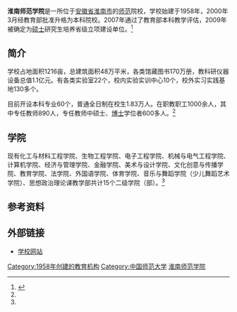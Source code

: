 {{Infobox university
|name              = 淮南师范学院
|EnglishName       = Huainan Normal University
|native_name       = 
|image             = 
|caption           = 
|latin_name        = 
|motto             = 明德 至善 博学 笃行
|zhmotto           = 
|established       = 1958年
|closed            = 
|re-established    = 
|anniversary       = 
|type              = [[公立大学|公立大学]]
|religious         = 
|endowment         = 
|officer_in_charge = 
|chairman_label    = 
|chairman          = 
|secretary         = [[陈年红|陈年红]]
|chancellor        = 
|president         = [[程刚|程刚]]
|vice-president    = [[陈永红|陈永红]]、[[左小云|左小云]]
|superintendent    = 
|provost           = 
|vice_chancellor   = 
|principal         = 
|dean              = 
|director          = 
|head_label        = 党委副书记
|head              = [[杨正清|杨正清]]
|faculty           = 817人
|staff             = 1040人
|students          = 1.9万余人
|undergrad         = 
|postgrad          = 
|doctoral          = 
|国防生            = 
|other             = 
|address           = {{PRC}}[[安徽省|安徽省]][[淮南市|淮南市]]洞山西路
|country           = 
|state             = 
|province          = 
|city              = 
|color             = 
|campus            = 市区
|area              = 76.2万平方米
|covered_area      = 54万平方米
|former_names      = 
|free_label        = 
|free              = 
|colors            = 
|nickname          = 
|mascot            = 
|magazine          = 
|athlete           = 
|conference        = 
|books             = 
|legal_person      = 
|affiliations      = [[File:National_Emblem_of_the_People's_Republic_of_China.svg|18px]][[中华人民共和国|中华人民共和国]][[安徽省人民政府|安徽省人民政府]]
|zip               = 232038
|telephone         = 
|fax               = 
|website           = http://www.hnnu.edu.cn/
|logo              = 
|footnotes         = 
}}

'''淮南师范学院'''是一所位于[[安徽省|安徽省]][[淮南市|淮南市]]的[[师范|师范]]院校，学校始建于1958年，2000年3月经教育部批准升格为本科院校。2007年通过了教育部本科教学评估，2009年被确定为[[硕士|硕士]]研究生培养省级立项建设单位。<ref name="简介">{{cite web |url=http://www.hnnu.edu.cn/s/21/t/148/p/1/c/4/d/14/list.htm |language= |title=学校简介 |publisher=淮南师范学院 |date= |accessdate=2015-9 |archive-date=2017-12-21 |archive-url=https://web.archive.org/web/20171221035726/http://www.hnnu.edu.cn/s/21/t/148/p/1/c/4/d/14/list.htm |dead-url=no }}</ref>

== 简介 ==
学校占地面积1216亩，总建筑面积48万平米，各类馆藏图书170万册，教科研仪器设备总值1.1亿元。有各类实验室22个，校内实验实训中心10个，校外实习实践基地130多个。

目前开设本科专业60个，普通全日制在校生1.83万人。在职教职工1000余人，其中专任教师890人，专任教师中硕士、[[博士|博士]]学位者600多人。<ref name="简介"/>

== 学院 ==
现有化工与材料工程学院、生物工程学院、电子工程学院、机械与电气工程学院、计算机学院、经济与管理学院、金融学院、美术与设计学院、文化创意与传播学院、教育学院、法学院、外国语学院、体育学院、音乐与舞蹈学院（少儿舞蹈艺术学院）、思想政治理论课教学部共计15个二级学院（部）。<ref name="简介"/>

== 参考资料 ==
{{reflist}}

== 外部链接 ==
*[http://www.hnnu.edu.cn/ 学校网站] {{Wayback|url=http://www.hnnu.edu.cn/ |date=20210225034712 }}

{{安徽高等院校}}
{{DEFAULTSORT:}}
[[Category:1958年创建的教育机构|Category:1958年创建的教育机构]]
[[Category:中国师范大学|Category:中国师范大学]]
[[Category:淮南师范学院|]]